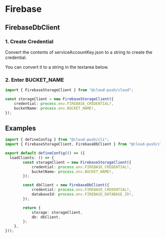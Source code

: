 
# Firebase

## FirebaseDbClient

### 1. Create Credential

Convert the contents of serviceAccountKey.json to a string to create the credential.

You can convert it to a string in the textarea below.

<JsonToString />

### 2. Enter BUCKET_NAME

```ts
import { FirebaseStorageClient } from "@cloud-push/cloud";

const storageClient = new FirebaseStorageClient({
	credential: process.env.FIREBASE_CREDENTIAL!,
	bucketName: process.env.BUCKET_NAME!,
});
```

## Examples

```ts
import { defineConfig } from "@cloud-push/cli";
import { FirebaseStorageClient, FirebaseDbClient } from "@cloud-push/cloud";

export default defineConfig(() => ({
  loadClients: () => {
		const storageClient = new FirebaseStorageClient({
			credential: process.env.FIREBASE_CREDENTIAL!,
			bucketName: process.env.BUCKET_NAME!,
		});

		const dbClient = new FirebaseDbClient({
			credential: process.env.FIREBASE_CREDENTIAL!,
			databaseId: process.env.FIREBASE_DATABASE_ID!,
		});

		return {
			storage: storageClient,
			db: dbClient,
		};
	},
}));
```